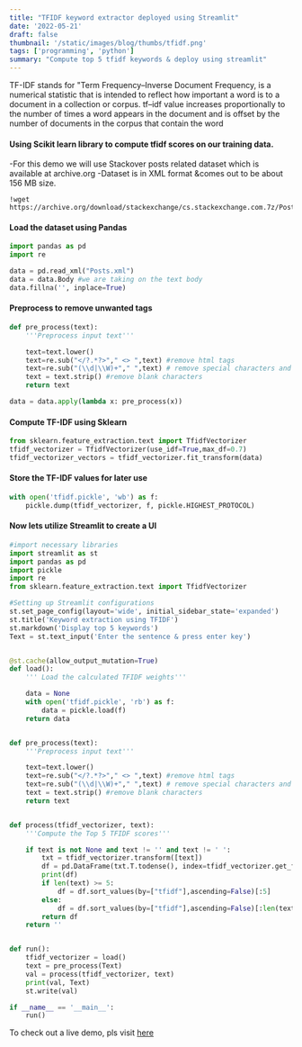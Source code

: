 ```yaml
---
title: "TFIDF keyword extractor deployed using Streamlit"
date: '2022-05-21'
draft: false
thumbnail: '/static/images/blog/thumbs/tfidf.png'
tags: ['programming', 'python']
summary: "Compute top 5 tfidf keywords & deploy using streamlit"
---
```


TF-IDF stands for "Term Frequency–Inverse Document Frequency, is a numerical statistic that is intended to reflect how important a word is to a document in a collection or corpus.
tf–idf value increases proportionally to the number of times a word appears in the document and is offset by the number of documents in the corpus that contain the word


#### Using Scikit learn library to compute tfidf scores on our training data.
-For this demo we will use Stackover posts related dataset which is available at archive.org
-Dataset is in XML format &comes out to be about 156 MB size.
```console
!wget https://archive.org/download/stackexchange/cs.stackexchange.com.7z/Posts.xml
```

#### Load the dataset using Pandas
```python
import pandas as pd
import re

data = pd.read_xml("Posts.xml")
data = data.Body #we are taking on the text body
data.fillna('', inplace=True)
```

#### Preprocess to remove unwanted tags
```python
def pre_process(text):
	'''Preprocess input text'''

	text=text.lower()
	text=re.sub("</?.*?>"," <> ",text) #remove html tags
	text=re.sub("(\\d|\\W)+"," ",text) # remove special characters and digits
	text = text.strip() #remove blank characters
	return text

data = data.apply(lambda x: pre_process(x))
```

#### Compute TF-IDF using Sklearn
```python
from sklearn.feature_extraction.text import TfidfVectorizer
tfidf_vectorizer = TfidfVectorizer(use_idf=True,max_df=0.7)
tfidf_vectorizer_vectors = tfidf_vectorizer.fit_transform(data)
```

#### Store the TF-IDF values for later use
```python
with open('tfidf.pickle', 'wb') as f:
    pickle.dump(tfidf_vectorizer, f, pickle.HIGHEST_PROTOCOL)
```


#### Now lets utilize Streamlit to create a UI
```python
#import necessary libraries
import streamlit as st
import pandas as pd
import pickle
import re
from sklearn.feature_extraction.text import TfidfVectorizer

#Setting up Streamlit configurations
st.set_page_config(layout='wide', initial_sidebar_state='expanded')
st.title('Keyword extraction using TFIDF')
st.markdown('Display top 5 keywords')
Text = st.text_input('Enter the sentence & press enter key')


@st.cache(allow_output_mutation=True)
def load():
	''' Load the calculated TFIDF weights'''

	data = None
	with open('tfidf.pickle', 'rb') as f:
		data = pickle.load(f)
	return data


def pre_process(text):
	'''Preprocess input text'''

	text=text.lower()
	text=re.sub("</?.*?>"," <> ",text) #remove html tags
	text=re.sub("(\\d|\\W)+"," ",text) # remove special characters and digits
	text = text.strip() #remove blank characters
	return text


def process(tfidf_vectorizer, text):
	'''Compute the Top 5 TFIDF scores'''

	if text is not None and text != '' and text != ' ':
		txt = tfidf_vectorizer.transform([text])
		df = pd.DataFrame(txt.T.todense(), index=tfidf_vectorizer.get_feature_names_out(), columns=["tfidf"])
		print(df)
		if len(text) >= 5:
			df = df.sort_values(by=["tfidf"],ascending=False)[:5]
		else:
			df = df.sort_values(by=["tfidf"],ascending=False)[:len(text)]
		return df
	return ''


def run():
	tfidf_vectorizer = load()
	text = pre_process(Text)
	val = process(tfidf_vectorizer, text)
	print(val, Text)
	st.write(val)

if __name__ == '__main__':
	run()
```

To check out a live demo, pls visit 
<a href="https://share.streamlit.io/sreeji10/tfidf-keyword-extractor-streamlit/main/src/streamlit_tfidf_keywordExtractor.py" target="_blank">here</a>
